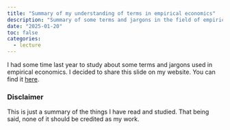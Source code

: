 ```yaml
---
title: "Summary of my understanding of terms in empirical economics"
description: "Summary of some terms and jargons in the field of empirical economics"
date: "2025-01-20"
toc: false
categories:
  - lecture
---
```


I had some time last year to study about some terms and jargons used in empirical economics. I decided to share this slide on my website. You can find it [here](resource/slide.pdf).

### Disclaimer

This is just a summary of the things I have read and studied. That being said, none of it should be credited as my work.